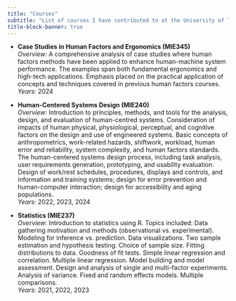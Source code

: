 ```yaml
---
title: "Courses"
subtitle: "List of courses I have contributed to at the University of Toronto"
title-block-banner: true
---
```


-   **Case Studies in Human Factors and Ergonomics (MIE345)**\
    *Overview*: A comprehensive analysis of case studies where human factors methods have been applied to enhance human-machine system performance. The examples span both fundamental ergonomics and high-tech applications. Emphasis placed on the practical application of concepts and techniques covered in previous human factors courses.\
    *Years*: 2024

-   **Human-Centered Systems Design (MIE240)**\
    *Overview*: Introduction to principles, methods, and tools for the analysis, design, and evaluation of human-centred systems. Consideration of impacts of human physical, physiological, perceptual, and cognitive factors on the design and use of engineered systems. Basic concepts of anthropometrics, work-related hazards, shiftwork, workload, human error and reliability, system complexity, and human factors standards. The human-centered systems design process, including task analysis, user requirements generation, prototyping, and usability evaluation. Design of work/rest schedules, procedures, displays and controls, and information and training systems; design for error prevention and human-computer interaction; design for accessibility and aging populations.\
    *Years*: 2022, 2023, 2024

-   **Statistics (MIE237)**\
    *Overview*: Introduction to statistics using R. Topics included: Data gathering motivation and methods (observational vs. experimental). Modeling for inference vs. prediction. Data visualizations. Two sample estimation and hypothesis testing. Choice of sample size. Fitting distributions to data. Goodness of fit tests. Simple linear regression and correlation. Multiple linear regression. Model building and model assessment. Design and analysis of single and multi-factor experiments. Analysis of variance. Fixed and random effects models. Multiple comparisons.\
    *Years*: 2021, 2022, 2023
